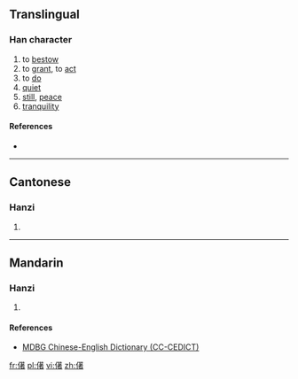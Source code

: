 ==Translingual==

===Han character===
{{Han char|rn=9|rad=人|as=12|sn=14|four=|canj=人廿十日 (OTJA)|ids=⿰[[亻]][[著]]}}

# to [[bestow]]
# to [[grant]], to [[act]]
# to [[do]]
# [[quiet]]
# [[still]], [[peace]]
# [[tranquility]]

====References====
* {{Han ref|kx=0118.230|hdz=10223.130|uh=3482|ud=13442}}

----

==Cantonese==

===Hanzi===
{{yue-hanzi|jyut=[[zoek6]]|y=jeuk6}}

# {{defn|lang=yue|sort=人12}}

----

==Mandarin==

===Hanzi===
{{cmn-hanzi|pin=[[zhuó]] ([[zhuo2]]), [[kù]] ([[ku4]])|wg=cho<sup>2</sup>, k'u<sup>4</sup>}}

# {{defn|lang=cmn|sort=人12}}

====References====
*[http://www.mdbg.net/chindict/chindict.php?page=worddict&wdrst=1&wdqb=%E3%92%82 MDBG Chinese-English Dictionary (CC-CEDICT)]

[[fr:㒂]]
[[pl:㒂]]
[[vi:㒂]]
[[zh:㒂]]